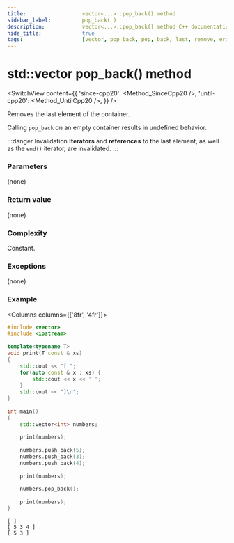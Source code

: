 ```yaml
---
title:					vector<...>::pop_back() method
sidebar_label:			pop_back( )
description:			vector<...>::pop_back() method C++ documentation
hide_title:				true
tags:					[vector, pop_back, pop, back, last, remove, erase]
---
```



<!-- Terms -->

<!----------------- Codes ---------------------->

<!-- pop_back() -->

# std::vector pop_back() method

<SwitchView content={{
    'since-cpp20': <Method_SinceCpp20 />,
    'until-cpp20': <Method_UntilCpp20 />,
}} />

Removes the last element of the container.

Calling `pop_back` on an empty container results in <Tooltip title={Term_UndefinedBehaviour}>undefined behavior</Tooltip>.

:::danger Invalidation
**Iterators** and **references** to the last element, as well as the `end()` iterator, are invalidated.
:::

### Parameters

(none)

### Return value

(none)

### Complexity

Constant.

### Exceptions

(none)

### Example

<Columns columns={['8fr', '4fr']}>
<div>

```cpp title='Main.cpp' showLineNumbers
#include <vector>
#include <iostream>
 
template<typename T>
void print(T const & xs)
{
    std::cout << "[ ";
    for(auto const & x : xs) {
        std::cout << x << ' ';
    }
    std::cout << "]\n";
}
 
int main()
{
    std::vector<int> numbers;
 
    print(numbers); 
 
    numbers.push_back(5);
    numbers.push_back(3);
    numbers.push_back(4);
 
    print(numbers); 
 
    numbers.pop_back();
 
    print(numbers); 
}
```

</div>
<div>

```plaintext title="Output"
[ ]
[ 5 3 4 ]
[ 5 3 ]
```

</div>
</Columns>
